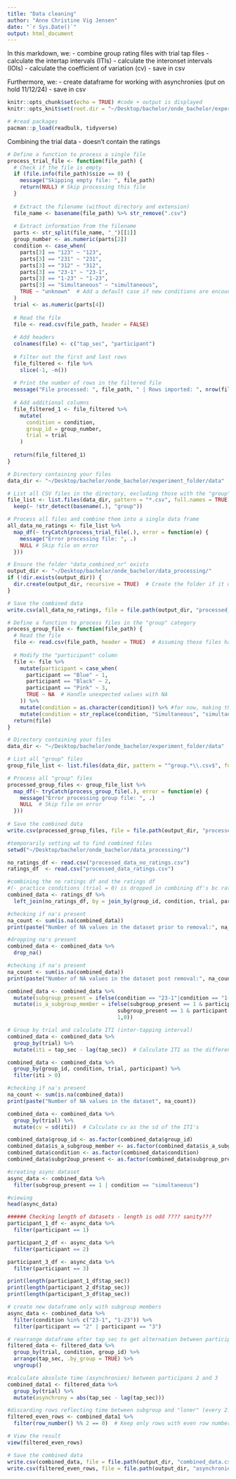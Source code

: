 ```yaml
---
title: "Data cleaning"
author: "Anne Christine Vig Jensen"
date: "`r Sys.Date()`"
output: html_document
---
```


In this markdown, we: 
- combine group rating files with trial tap files 
- calculate the intertap intervals (ITIs)
- calculate the interonset intervals (IOIs)
- calculate the coefficient of variation (cv) 
- save in csv 

Furthermore, we:
- create dataframe for working with asynchronies (put on hold 11/12/24)
- save in csv 

```r
knitr::opts_chunk$set(echo = TRUE) #code + output is displayed 
knitr::opts_knit$set(root.dir = "~/Desktop/bachelor/onde_bachelor/experiment_folder/data") # set working directory 

# #read packages
pacman::p_load(readbulk, tidyverse)
```

Combining the trial data - doesn't contain the ratings 
```r
# Define a function to process a single file
process_trial_file <- function(file_path) {
  # Check if the file is empty
  if (file.info(file_path)$size == 0) {
    message("Skipping empty file: ", file_path)
    return(NULL) # Skip processing this file
  }
  
  # Extract the filename (without directory and extension)
  file_name <- basename(file_path) %>% str_remove(".csv")
  
  # Extract information from the filename
  parts <- str_split(file_name, "_")[[1]]
  group_number <- as.numeric(parts[2])
  condition <- case_when(
    parts[3] == "123" ~ "123",
    parts[3] == "231" ~ "231",
    parts[3] == "312" ~ "312",
    parts[3] == "23-1" ~ "23-1",
    parts[3] == "1-23" ~ "1-23",
    parts[3] == "Simultaneous" ~ "simultaneous",
    TRUE ~ "unknown"  # Add a default case if new conditions are encountered
  )
  trial <- as.numeric(parts[4])
  
  # Read the file
  file <- read.csv(file_path, header = FALSE)
  
  # Add headers
  colnames(file) <- c("tap_sec", "participant")
  
  # Filter out the first and last rows
  file_filtered <- file %>%
    slice(-1, -n())
  
  # Print the number of rows in the filtered file
  message("File processed: ", file_path, " | Rows imported: ", nrow(file_filtered))
  
  # Add additional columns
  file_filtered_1 <- file_filtered %>%
    mutate(
      condition = condition,
      group_id = group_number,
      trial = trial
    )
  
  return(file_filtered_1)
}

# Directory containing your files
data_dir <- "~/Desktop/bachelor/onde_bachelor/experiment_folder/data"

# List all CSV files in the directory, excluding those with the "group" ratings
file_list <- list.files(data_dir, pattern = "*.csv", full.names = TRUE) %>%
  keep(~ !str_detect(basename(.), "group"))

# Process all files and combine them into a single data frame
all_data_no_ratings <- file_list %>%
  map_df(~ tryCatch(process_trial_file(.), error = function(e) {
    message("Error processing file: ", .)
    NULL # Skip file on error
  }))

# Ensure the folder "data_combined_nr" exists
output_dir <- "~/Desktop/bachelor/onde_bachelor/data_processing/"
if (!dir.exists(output_dir)) {
  dir.create(output_dir, recursive = TRUE)  # Create the folder if it doesn't exist
} 

# Save the combined data
write.csv(all_data_no_ratings, file = file.path(output_dir, "processed_data_no_ratings.csv"), row.names = FALSE)
```

```r
# Define a function to process files in the "group" category
process_group_file <- function(file_path) {
  # Read the file
  file <- read.csv(file_path, header = TRUE)  # Assuming these files have headers
  
  # Modify the "participant" column
  file <- file %>%
    mutate(participant = case_when(
      participant == "Blue" ~ 1,
      participant == "Black" ~ 2,
      participant == "Pink" ~ 3,
      TRUE ~ NA  # Handle unexpected values with NA
    )) %>% 
    mutate(condition = as.character(condition)) %>% #for now, making the condition column of type character
    mutate(condition = str_replace(condition, "Simultaneous", "simultaneous"))
  return(file)
}

# Directory containing your files
data_dir <- "~/Desktop/bachelor/onde_bachelor/experiment_folder/data"

# List all "group" files
group_file_list <- list.files(data_dir, pattern = "^group.*\\.csv$", full.names = TRUE)

# Process all "group" files
processed_group_files <- group_file_list %>%
  map_df(~ tryCatch(process_group_file(.), error = function(e) {
    message("Error processing group file: ", .)
    NULL  # Skip file on error
  }))
 
# Save the combined data
write.csv(processed_group_files, file = file.path(output_dir, "processed_data_ratings.csv"), row.names = FALSE)
```

```r
#temporarily setting wd to find combined files
setwd("~/Desktop/bachelor/onde_bachelor/data_processing/")

no_ratings_df <- read.csv("processed_data_no_ratings.csv")
ratings_df  <- read.csv("processed_data_ratings.csv") 
```

```r
#combining the no ratings df and the ratings df 
#(- practice conditions (trial = 0) is dropped in combining df's bc ratings for practice is not stored - hence cannot be joined with corresponding trial)
combined_data <- ratings_df %>% 
  left_join(no_ratings_df, by = join_by(group_id, condition, trial, participant))

#checking if na's present 
na_count <- sum(is.na(combined_data))
print(paste("Number of NA values in the dataset prior to removal:", na_count))

#dropping na's present  
combined_data <- combined_data %>% 
  drop_na()

#checking if na's present 
na_count <- sum(is.na(combined_data))
print(paste("Number of NA values in the dataset post removal:", na_count))
```

```r
combined_data <- combined_data %>% 
  mutate(subgroup_present = ifelse(condition == "23-1"|condition == "1-23", 1,0)) %>% 
  mutate(is_a_subgroup_member = ifelse(subgroup_present == 1 & participant == "2"|
                                   subgroup_present == 1 & participant == "3", 
                                   1,0))
```

```r
# Group by trial and calculate ITI (inter-tapping interval)
combined_data <- combined_data %>% 
  group_by(trial) %>% 
  mutate(iti = tap_sec - lag(tap_sec))  # Calculate ITI as the difference from the previous tap

combined_data <- combined_data %>% 
  group_by(group_id, condition, trial, participant) %>% 
  filter(iti > 0)

#checking if na's present 
na_count <- sum(is.na(combined_data))
print(paste("Number of NA values in the dataset", na_count))
```

```r
combined_data <- combined_data %>% 
  group_by(trial) %>% 
  mutate(cv = sd(iti))  # Calculate cv as the sd of the ITI's   
```

```r
combined_data$group_id <- as.factor(combined_data$group_id)
combined_data$is_a_subgroup_member <- as.factor(combined_data$is_a_subgroup_member)
combined_data$condition <- as.factor(combined_data$condition)
combined_data$subgr2oup_present <- as.factor(combined_data$subgroup_present)
```

```r
#creating async dataset 
async_data <- combined_data %>%
  filter(subgroup_present == 1 | condition == "simultaneous")

#viewing 
head(async_data)
```

```r
###### Checking length of datasets - length is odd ???? sanity??? 
participant_1_df <- async_data %>%
  filter(participant == 1)

participant_2_df <- async_data %>%
  filter(participant == 2)

participant_3_df <- async_data %>%
  filter(participant == 3)

print(length(participant_1_df$tap_sec))
print(length(participant_2_df$tap_sec))
print(length(participant_3_df$tap_sec))
```

```r
# create new dataframe only with subgroup members 
async_data <- combined_data %>%
  filter(condition %in% c("23-1", "1-23")) %>%
  filter(participant == "2" | participant == "3")

# rearrange dataframe after tap_sec to get alternation between participants 
filtered_data <- filtered_data %>% 
  group_by(trial, condition, group_id) %>% 
  arrange(tap_sec, .by_group = TRUE) %>% 
  ungroup()

#calculate absolute time (asynchronies) between participans 2 and 3 
combined_data1 <- filtered_data %>% 
  group_by(trial) %>% 
  mutate(asynchrony = abs(tap_sec - lag(tap_sec)))

#discarding rows reflecting time between subgroup and "loner" (every 2. row)
filtered_even_rows <- combined_data1 %>%
  filter(row_number() %% 2 == 0)  # Keep only rows with even row numbers

# View the result
view(filtered_even_rows)
```

```r
# Save the combined data
write.csv(combined_data, file = file.path(output_dir, "combined_data.csv"), row.names = FALSE)
write.csv(filtered_even_rows, file = file.path(output_dir, "asynchronies.csv"), row.names = FALSE)
```


